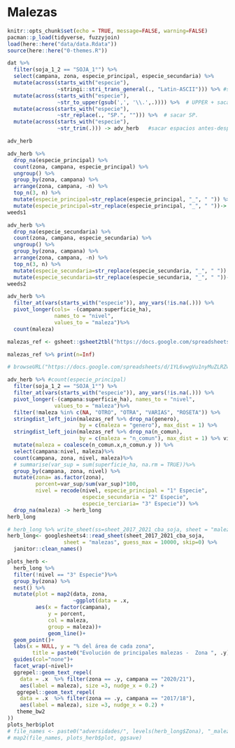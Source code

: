 # Malezas

```r
knitr::opts_chunk$set(echo = TRUE, message=FALSE, warning=FALSE)
pacman::p_load(tidyverse, fuzzyjoin) 
load(here::here("data/data.Rdata"))
source(here::here("0-themes.R"))

```

```r
dat %>% 
  filter(soja_1_2 == "SOJA_1°") %>%  
  select(campana, zona, especie_principal, especie_secundaria) %>% 
  mutate(across(starts_with("especie"), 
                ~stringi::stri_trans_general(., "Latin-ASCII"))) %>% #sacar acentos
  mutate(across(starts_with("especie"), 
                ~str_to_upper(gsub(',', '\\.',.)))) %>%  # UPPER + sacar ","
  mutate(across(starts_with("especie"), 
                ~str_replace(., "SP.", ""))) %>%  # sacar SP.
  mutate(across(starts_with("especie"), 
                ~str_trim(.))) -> adv_herb   #sacar espacios antes-desp

adv_herb
```

```r
adv_herb %>% 
  drop_na(especie_principal) %>% 
  count(zona, campana, especie_principal) %>% 
  ungroup() %>% 
  group_by(zona, campana) %>%
  arrange(zona, campana, -n) %>% 
  top_n(3, n) %>% 
  mutate(especie_principal=str_replace(especie_principal, "_", " ")) %>% 
  mutate(especie_principal=str_replace(especie_principal, "_", " "))-> weeds1
weeds1
```

```r
adv_herb %>% 
  drop_na(especie_secundaria) %>% 
  count(zona, campana, especie_secundaria) %>% 
  ungroup() %>% 
  group_by(zona, campana) %>%
  arrange(zona, campana, -n) %>% 
  top_n(3, n) %>% 
  mutate(especie_secundaria=str_replace(especie_secundaria, "_", " ")) %>% 
  mutate(especie_secundaria=str_replace(especie_secundaria, "_", " "))-> weeds2
weeds2
```


```r
adv_herb %>%
  filter_at(vars(starts_with("especie")), any_vars(!is.na(.))) %>%
  pivot_longer(cols= -(campana:superficie_ha), 
               names_to = "nivel", 
               values_to = "maleza")%>% 
  count(maleza) 

malezas_ref <- gsheet::gsheet2tbl("https://docs.google.com/spreadsheets/d/1cTzo36jHRULfBf8c83TDpauxiwHrxeKrGprUUxLRzm0/edit#gid=1182890772")

malezas_ref %>% print(n=Inf)

# browseURL("https://docs.google.com/spreadsheets/d/1YL6vwgVu1nyMuZLRZw5uMav7cMt2mDXd7mI2S8Q6Q7c/edit#gid=950522321")

adv_herb %>% #count(especie_principal)
  filter(soja_1_2 == "SOJA_1°") %>%  
  filter_at(vars(starts_with("especie")), any_vars(!is.na(.))) %>%
  pivot_longer(-(campana:superficie_ha), names_to = "nivel", 
               values_to = "maleza")%>% 
  filter(!maleza %in% c(NA, "OTRO", "OTRA", "VARIAS", "ROSETA")) %>% 
  stringdist_left_join(malezas_ref %>% drop_na(genero), 
                       by = c(maleza = "genero"), max_dist = 1) %>%
  stringdist_left_join(malezas_ref %>% drop_na(n_comun), 
                       by = c(maleza = "n_comun"), max_dist = 1) %>% view
  mutate(maleza = coalesce(n_comun.x,n_comun.y )) %>%
  select(campana:nivel, maleza)%>%
  count(campana, zona, nivel, maleza)%>% 
  # summarise(var_sup = sum(superficie_ha, na.rm = TRUE))%>%  
  group_by(campana, zona, nivel) %>% 
  mutate(zona= as.factor(zona),
         porcent=var_sup/sum(var_sup)*100, 
         nivel = recode(nivel, especie_principal = "1° Especie", 
                        especie_secundaria = "2° Especie", 
                        especie_terciaria= "3° Especie")) %>% 
  drop_na(maleza) -> herb_long
herb_long
```

```r
# herb_long %>% write_sheet(ss=sheet_2017_2021_cba_soja, sheet = "malezas")
herb_long<- googlesheets4::read_sheet(sheet_2017_2021_cba_soja, 
                  sheet = "malezas", guess_max = 10000, skip=0) %>% 
  janitor::clean_names() 
```

```r
plots_herb <- 
  herb_long %>%
  filter(!nivel == "3° Especie")%>%
  group_by(zona) %>%
  nest() %>%
  mutate(plot = map2(data, zona, 
                     ~ggplot(data = .x,  
         aes(x = factor(campana), 
             y = porcent, 
             col = maleza, 
             group = maleza))+
             geom_line()+
  geom_point()+
  labs(x = NULL, y = "% del área de cada zona",
        title = paste0("Evolución de principales malezas -  Zona ", .y))+
  guides(col="none")+
  facet_wrap(~nivel)+
  ggrepel::geom_text_repel(
    data = .x  %>% filter(zona == .y, campana == "2020/21"),
    aes(label = maleza), size =3, nudge_x = 0.2) +
   ggrepel::geom_text_repel(
    data = .x  %>% filter(zona == .y, campana == "2017/18"),
    aes(label = maleza), size =3, nudge_x = 0.2) +
   theme_bw2
))
plots_herb$plot
# file_names <- paste0("adversidades/", levels(herb_long$Zona), "_malezas.png")
# map2(file_names, plots_herb$plot, ggsave) 
```



